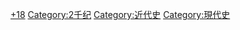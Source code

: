 {{Catnav|頁面分類|历史|歷史學|年代学|世纪}}
{{Catnav|頁面分類|人文學科|歷史學|年代学|世纪}}

{{世纪分类|18|17|19}}
{{Commonscat|18th century}}

[[Category:世纪|+18]]
[[Category:2千纪|Category:2千纪]]
[[Category:近代史|Category:近代史]]
[[Category:現代史|Category:現代史]]